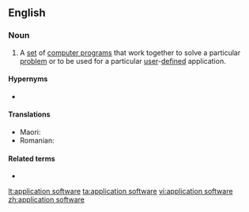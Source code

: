 ==English==

===Noun===
{{en-noun|-}}

# {{lb|en|computing}} A [[set]] of [[computer program]]s that work together to solve a particular [[problem]] or to be used for a particular [[user]]-[[defined]] application.

====Hypernyms====
* {{l|en|software}}

====Translations====
{{trans-top|}}
{{trans-mid}}
* Maori: {{t|mi|pūmanawa tautono}}
* Romanian: {{t|ro|software aplicație|n}}
{{trans-bottom}}

====Related terms====
* {{l|en|application program}}

[[lt:application software]]
[[ta:application software]]
[[vi:application software]]
[[zh:application software]]